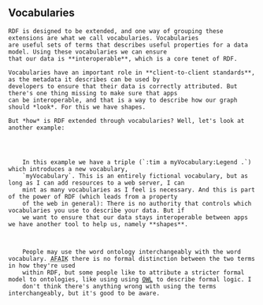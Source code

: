 
<Content>
    <h2 className="subtitle">Vocabularies</h2>

    RDF is designed to be extended, and one way of grouping these extensions are what we call vocabularies. Vocabularies
    are useful sets of terms that describes useful properties for a data model. Using these vocabularies we can ensure
    that our data is **interoperable**, which is a core tenet of RDF.

    Vocabularies have an important role in **client-to-client standards**, as the metadata it describes can be used by
    developers to ensure that their data is correctly attributed. But there's one thing missing to make sure that apps
    can be interoperable, and that is a way to describe how our graph should *look*. For this we have shapes.

    But *how* is RDF extended through vocabularies? Well, let's look at another example:
</Content>

<Code code={person2AlternateTurtle} id="EX2_person2AlternateShape" language="turtle" noCopy={true}/>

<Content>
    In this example we have a triple (`:tim a myVocabulary:Legend .`) which introduces a new vocabulary,
    `myVocabulary`. This is an entirely fictional vocabulary, but as long as I can add resources to a web server, I can
    mint as many vocabularies as I feel is necessary. And this is part of the power of RDF (which leads from a property
    of the web in general): There is no authority that controls which vocabularies you use to describe your data. But if
    we want to ensure that our data stays interoperable between apps we have another tool to help us, namely **shapes**.
</Content>

<AuthorNote title="Ontologies">
    People may use the word ontology interchangeably with the word vocabulary. <abbr
    title="As Far As I Know">AFAIK</abbr> there is no formal distinction between the two terms in how they're used
    within RDF, but some people like to attribute a stricter formal model to ontologies, like using using <a
    href="https://www.w3.org/OWL/"><abbr title="Web Ontology Language">OWL</abbr></a> to describe formal logic. I
    don't think there's anything wrong with using the terms interchangeably, but it's good to be aware.
</AuthorNote>